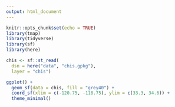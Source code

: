 ```yaml
---
output: html_document
---
```


```r
knitr::opts_chunk$set(echo = TRUE)
library(tmap)
library(tidyverse)
library(sf)
library(here)
```


```r
chis <- sf::st_read(
  dsn = here("data", "chis.gpkg"), 
  layer = "chis") 

ggplot() +
  geom_sf(data = chis, fill = "grey40") +
  coord_sf(xlim = c(-120.75, -118.75), ylim = c(33.3, 34.6)) +
  theme_minimal()
```

